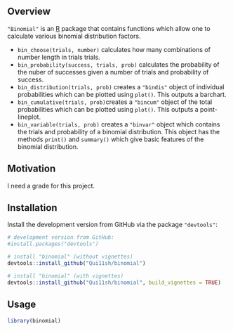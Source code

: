 ## Overview

`"Binomial"` is an [R](http://www.r-project.org/) package that contains functions which allow one to calculate various binomial distribution factors.

  - `bin_choose(trials, number)` calculates how many combinations of number length in trials trials. 
  - `bin_probability(success, trials, prob)` calculates the probability of the nuber of successes given a number of trials and probability of success.
  - `bin_distribution(trials, prob)` creates a `"bindis"` object of individual probabilities which can be plotted using `plot()`. This outputs a barchart.
  - `bin_cumulative(trials, prob)`creates a `"bincum"` object of the total probabilities which can be plotted using `plot()`. This outputs a point-lineplot.
  - `bin_variable(trials, prob)` creates a `"binvar"` object which contains the trials and probability of a binomial distribution. This object has the methods `print()` and `summary()` which give basic features of the binomial distribution.

## Motivation

I need a grade for this project.

## Installation

Install the development version from GitHub via the package
`"devtools"`:

``` r
# development version from GitHub:
#install.packages("devtools") 

# install "binomial" (without vignettes)
devtools::install_github("Qui11sh/binomial")

# install "binomial" (with vignettes)
devtools::install_github("Qui11sh/binomial", build_vignettes = TRUE)
```

## Usage

``` r
library(binomial)
```
